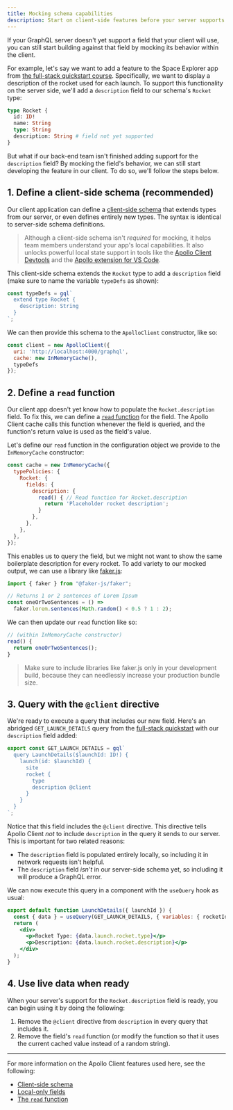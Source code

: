 ```yaml
---
title: Mocking schema capabilities
description: Start on client-side features before your server supports them
---
```


If your GraphQL server doesn't yet support a field that your client will use, you can still start building against that field by mocking its behavior within the client.

For example, let's say we want to add a feature to the Space Explorer app from [the full-stack quickstart course](https://www.apollographql.com/tutorials/fullstack-quickstart/introduction). Specifically, we want to display a description of the rocket used for each launch. To support this functionality on the server side, we'll add a `description` field to our schema's `Rocket` type:

```graphql {5}
type Rocket {
  id: ID!
  name: String
  type: String
  description: String # field not yet supported
}
```

But what if our back-end team isn't finished adding support for the `description` field? By mocking the field's behavior, we can still start developing the feature in our client. To do so, we'll follow the steps below.

## 1. Define a client-side schema (recommended)

Our client application can define a [client-side schema](../local-state/client-side-schema/) that extends types from our server,  or even defines entirely new types. The syntax is identical to server-side schema definitions.

> Although a client-side schema isn't _required_ for mocking, it helps team members understand your app's local capabilities. It also unlocks powerful local state support in tools like the [Apollo Client Devtools](./developer-tooling/#apollo-client-devtools) and the [Apollo extension for VS Code](/devtools/editor-plugins/).

This client-side schema extends the `Rocket` type to add a `description` field (make sure to name the variable `typeDefs` as shown):

```jsx title="main.jsx"
const typeDefs = gql`
  extend type Rocket {
    description: String
  }
`;
```

We can then provide this schema to the `ApolloClient` constructor, like so:

```jsx {4} title="main.jsx"
const client = new ApolloClient({
  uri: 'http://localhost:4000/graphql',
  cache: new InMemoryCache(),
  typeDefs
});
```

## 2. Define a `read` function

Our client app doesn't yet know how to populate the `Rocket.description` field. To fix this, we can define a [`read` function](../caching/cache-field-behavior/#the-read-function) for the field. The Apollo Client cache calls this function whenever the field is queried, and the function's return value is used as the field's value.

Let's define our `read` function in the configuration object we provide to the `InMemoryCache` constructor:

```jsx {5-9} title="main.jsx"
const cache = new InMemoryCache({
  typePolicies: {
    Rocket: {
      fields: {
        description: {
          read() { // Read function for Rocket.description
            return 'Placeholder rocket description';
          }
        },
      },
    },
  },
});
```

This enables us to query the field, but we might not want to show the same boilerplate description for every rocket. To add variety to our mocked output, we can use a library like [faker.js](https://github.com/faker-js/faker):

```jsx title="main.jsx"
import { faker } from "@faker-js/faker";

// Returns 1 or 2 sentences of Lorem Ipsum
const oneOrTwoSentences = () =>
  faker.lorem.sentences(Math.random() < 0.5 ? 1 : 2);
```

We can then update our `read` function like so:

```js
// (within InMemoryCache constructor)
read() {
  return oneOrTwoSentences();
}
```

> Make sure to include libraries like faker.js only in your development build, because they can needlessly increase your production bundle size.

## 3. Query with the `@client` directive

We're ready to execute a query that includes our new field. Here's an abridged `GET_LAUNCH_DETAILS` query from the [full-stack quickstart](https://www.apollographql.com/tutorials/fullstack-quickstart/fetching-data-with-queries) with our `description` field added:

```jsx {7}
export const GET_LAUNCH_DETAILS = gql`
  query LaunchDetails($launchId: ID!) {
    launch(id: $launchId) {
      site
      rocket {
        type
        description @client
      }
    }
  }
`;
```

Notice that this field includes the `@client` directive. This directive tells Apollo Client _not_ to include `description` in the query it sends to our server. This is important for two related reasons:

* The `description` field is populated entirely locally, so including it in network requests isn't helpful.
* The `description` field _isn't_ in our server-side schema yet, so including it will produce a GraphQL error.

We can now execute this query in a component with the `useQuery` hook as usual:

```jsx
export default function LaunchDetails({ launchId }) {
  const { data } = useQuery(GET_LAUNCH_DETAILS, { variables: { rocketId } });
  return (
    <div>
      <p>Rocket Type: {data.launch.rocket.type}</p>
      <p>Description: {data.launch.rocket.description}</p>
    </div>
  );
}
```

## 4. Use live data when ready

When your server's support for the `Rocket.description` field is ready, you can begin using it by doing the following:

1. Remove the `@client` directive from `description` in every query that includes it.
2. Remove the field's `read` function (or modify the function so that it uses the current cached value instead of a random string).

---

For more information on the Apollo Client features used here, see the following:

* [Client-side schema](../local-state/client-side-schema/)
* [Local-only fields](../local-state/managing-state-with-field-policies/)
* [The `read` function](../caching/cache-field-behavior/#the-read-function)
